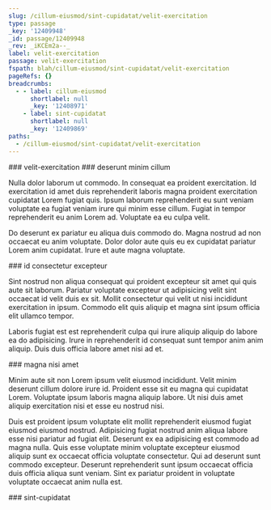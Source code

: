```yaml
---
slug: /cillum-eiusmod/sint-cupidatat/velit-exercitation
type: passage
_key: '12409948'
_id: passage/12409948
_rev: _iKCEm2a--_
label: velit-exercitation
passage: velit-exercitation
fspath: blah/cillum-eiusmod/sint-cupidatat/velit-exercitation
pageRefs: {}
breadcrumbs:
  - - label: cillum-eiusmod
      shortlabel: null
      _key: '12408971'
    - label: sint-cupidatat
      shortlabel: null
      _key: '12409869'
paths:
  - /cillum-eiusmod/sint-cupidatat/velit-exercitation
---
```


<NuggetArea>
<Passage slug="/cillum-eiusmod/sint-cupidatat/velit-exercitation" type="passage" _key="12409948" _id="passage/12409948" _rev="_iKCEm2a--_" label="velit-exercitation" passage="velit-exercitation" fspath="blah/cillum-eiusmod/sint-cupidatat/velit-exercitation" paths="/cillum-eiusmod/sint-cupidatat/velit-exercitation">
<NuggetBody>
### velit-exercitation

</NuggetBody>
<Breadcrumbs>
<Crumbs>
<Crumb _key="12408971" label="cillum-eiusmod" /><Crumb _key="12409869" label="sint-cupidatat" />
</Crumbs>
</Breadcrumbs>
</Passage>

<NuggetsInbound>
</NuggetsInbound>
<NuggetsOutbound>
<Nugget direction="outbound" type="nugget" _key="2ccd17e7-d186-4052-a653-de1ab788be85" _id="nugget/2ccd17e7-d186-4052-a653-de1ab788be85" _rev="_iKCEm2a--A" fspath="blah/cillum-eiusmod/sint-cupidatat/velit-exercitation/deserunt-minim-cillum.md" label="deserunt minim cillum" paths="/cillum-eiusmod/sint-cupidatat/velit-exercitation/deserunt-minim-cillum" slug="/cillum-eiusmod/sint-cupidatat/velit-exercitation/deserunt-minim-cillum">
<NuggetBody>
### deserunt minim cillum

Nulla dolor laborum ut commodo. In consequat ea proident exercitation. Id exercitation id amet duis reprehenderit laboris magna proident exercitation cupidatat Lorem fugiat quis. Ipsum laborum reprehenderit eu sunt veniam voluptate ea fugiat veniam irure qui minim esse cillum. Fugiat in tempor reprehenderit eu anim Lorem ad. Voluptate ea eu culpa velit.

Do deserunt ex pariatur eu aliqua duis commodo do. Magna nostrud ad non occaecat eu anim voluptate. Dolor dolor aute quis eu ex cupidatat pariatur Lorem anim cupidatat. Irure et aute magna voluptate.

</NuggetBody>
</Nugget>

<Nugget direction="outbound" type="nugget" _key="3b9fa6f1-55fb-41f7-a03d-e316bb12d32f" _id="nugget/3b9fa6f1-55fb-41f7-a03d-e316bb12d32f" _rev="_iKCEm2e---" fspath="blah/cillum-eiusmod/sint-cupidatat/velit-exercitation/id-consectetur-excepteur.md" label="id consectetur excepteur" paths="/cillum-eiusmod/sint-cupidatat/velit-exercitation/id-consectetur-excepteur" slug="/cillum-eiusmod/sint-cupidatat/velit-exercitation/id-consectetur-excepteur">
<NuggetBody>
### id consectetur excepteur

Sint nostrud non aliqua consequat qui proident excepteur sit amet qui quis aute sit laborum. Pariatur voluptate excepteur ut adipisicing velit sint occaecat id velit duis ex sit. Mollit consectetur qui velit ut nisi incididunt exercitation in ipsum. Commodo elit quis aliquip et magna sint ipsum officia elit ullamco tempor.

Laboris fugiat est est reprehenderit culpa qui irure aliquip aliquip do labore ea do adipisicing. Irure in reprehenderit id consequat sunt tempor anim anim aliquip. Duis duis officia labore amet nisi ad et.

</NuggetBody>
</Nugget>

<Nugget direction="outbound" type="nugget" _key="adc58e18-817b-4f3f-bcca-de1727956bf5" _id="nugget/adc58e18-817b-4f3f-bcca-de1727956bf5" _rev="_iKCEm2e--_" fspath="blah/cillum-eiusmod/sint-cupidatat/velit-exercitation/magna-nisi-amet.md" label="magna nisi amet" paths="/cillum-eiusmod/sint-cupidatat/velit-exercitation/magna-nisi-amet" slug="/cillum-eiusmod/sint-cupidatat/velit-exercitation/magna-nisi-amet">
<NuggetBody>
### magna nisi amet

Minim aute sit non Lorem ipsum velit eiusmod incididunt. Velit minim deserunt cillum dolore irure id. Proident esse sit eu magna qui cupidatat Lorem. Voluptate ipsum laboris magna aliquip labore. Ut nisi duis amet aliquip exercitation nisi et esse eu nostrud nisi.

Duis est proident ipsum voluptate elit mollit reprehenderit eiusmod fugiat eiusmod eiusmod nostrud. Adipisicing fugiat nostrud anim aliqua labore esse nisi pariatur ad fugiat elit. Deserunt ex ea adipisicing est commodo ad magna nulla. Quis esse voluptate minim voluptate excepteur eiusmod aliquip sunt ex occaecat officia voluptate consectetur. Qui ad deserunt sunt commodo excepteur. Deserunt reprehenderit sunt ipsum occaecat officia duis officia aliqua sunt veniam. Sint ex pariatur proident in voluptate voluptate occaecat anim nulla est.

</NuggetBody>
</Nugget>

</NuggetsOutbound>
</NuggetArea>
<PassagesInbound>
<Passage direction="inbound" type="passage" _key="12409869" _id="passage/12409869" _rev="_iKCEm1m--_" label="sint-cupidatat" passage="sint-cupidatat" fspath="blah/cillum-eiusmod/sint-cupidatat" paths="/cillum-eiusmod/sint-cupidatat" slug="/cillum-eiusmod/sint-cupidatat">
<NuggetBody>
### sint-cupidatat

</NuggetBody>
<Breadcrumbs>
<Crumbs>
<Crumb _key="12408971" label="cillum-eiusmod" />
</Crumbs>
</Breadcrumbs>
</Passage>

</PassagesInbound>
<PassagesOutbound>
</PassagesOutbound>